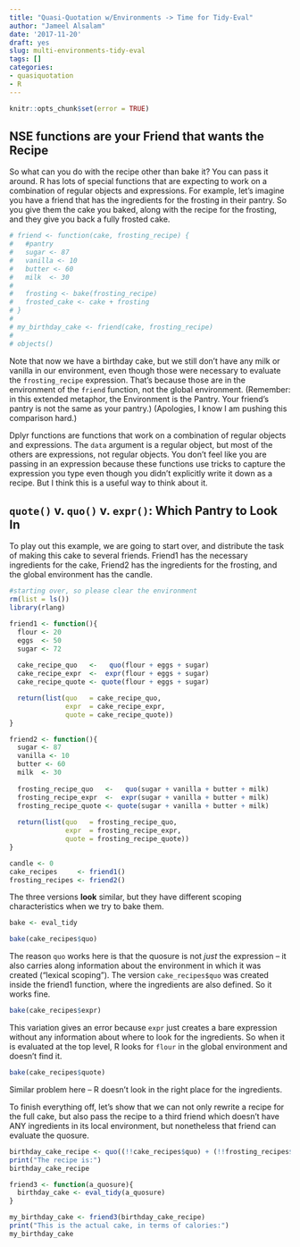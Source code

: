 ```yaml
---
title: "Quasi-Quotation w/Environments -> Time for Tidy-Eval"
author: "Jameel Alsalam"
date: '2017-11-20'
draft: yes
slug: multi-environments-tidy-eval
tags: []
categories:
- quasiquotation
- R
---
```


```r
knitr::opts_chunk$set(error = TRUE)
```

## NSE functions are your Friend that wants the Recipe

So what can you do with the recipe other than bake it? You can pass it around. R has lots of special functions that are expecting to work on a combination of regular objects and expressions. For example, let's imagine you have a friend that has the ingredients for the frosting in their pantry. So you give them the cake you baked, along with the recipe for the frosting, and they give you back a fully frosted cake.

```r

# friend <- function(cake, frosting_recipe) {
#   #pantry
#   sugar <- 87
#   vanilla <- 10
#   butter <- 60
#   milk  <- 30
#   
#   frosting <- bake(frosting_recipe)
#   frosted_cake <- cake + frosting
# }
# 
# my_birthday_cake <- friend(cake, frosting_recipe)
# 
# objects()

```

Note that now we have a birthday cake, but we still don't have any milk or vanilla in our environment, even though those were necessary to evaluate the `frosting_recipe` expression. That's because those are in the environment of the `friend` function, not the global environment. (Remember: in this extended metaphor, the Environment is the Pantry. Your friend's pantry is not the same as your pantry.) (Apologies, I know I am pushing this comparison hard.)

Dplyr functions are functions that work on a combination of regular objects and expressions. The `data` argument is a regular object, but most of the others are expressions, not regular objects. You don't feel like you are passing in an expression because these functions use tricks to capture the expression you type even though you didn't explicitly write it down as a recipe. But I think this is a useful way to think about it.


## `quote()` v. `quo()` v. `expr()`: Which Pantry to Look In

To play out this example, we are going to start over, and distribute the task of making this cake to several friends. Friend1 has the necessary ingredients for the cake, Friend2 has the ingredients for the frosting, and the global environment has the candle.

```r
#starting over, so please clear the environment
rm(list = ls())
library(rlang)

friend1 <- function(){
  flour <- 20
  eggs  <- 50
  sugar <- 72
  
  cake_recipe_quo   <-   quo(flour + eggs + sugar)
  cake_recipe_expr  <-  expr(flour + eggs + sugar)
  cake_recipe_quote <- quote(flour + eggs + sugar)

  return(list(quo   = cake_recipe_quo, 
              expr  = cake_recipe_expr,
              quote = cake_recipe_quote))
}

friend2 <- function(){
  sugar <- 87
  vanilla <- 10
  butter <- 60
  milk  <- 30
  
  frosting_recipe_quo   <-   quo(sugar + vanilla + butter + milk)
  frosting_recipe_expr  <-  expr(sugar + vanilla + butter + milk)
  frosting_recipe_quote <- quote(sugar + vanilla + butter + milk)
  
  return(list(quo   = frosting_recipe_quo, 
              expr  = frosting_recipe_expr,
              quote = frosting_recipe_quote))
}

candle <- 0
cake_recipes     <- friend1()
frosting_recipes <- friend2()
```

The three versions **look** similar, but they have different scoping characteristics when we try to bake them.

```r
bake <- eval_tidy

bake(cake_recipes$quo)
```

The reason `quo` works here is that the quosure is not *just* the expression -- it also carries along information about the environment in which it was created ("lexical scoping"). The version `cake_recipes$quo` was created inside the friend1 function, where the ingredients are also defined. So it works fine.

```r
bake(cake_recipes$expr)
```

This variation gives an error because `expr` just creates a bare expression without any information about where to look for the ingredients. So when it is evaluated at the top level, R looks for `flour` in the global environment and doesn't find it.

```r
bake(cake_recipes$quote)

```

Similar problem here -- R doesn't look in the right place for the ingredients.

To finish everything off, let's show that we can not only rewrite a recipe for the full cake, but also pass the recipe to a third friend which doesn't have ANY ingredients in its local environment, but nonetheless that friend can evaluate the quosure.

```r
birthday_cake_recipe <- quo((!!cake_recipes$quo) + (!!frosting_recipes$quo) + candle)
print("The recipe is:")
birthday_cake_recipe

friend3 <- function(a_quosure){
  birthday_cake <- eval_tidy(a_quosure)
}

my_birthday_cake <- friend3(birthday_cake_recipe)
print("This is the actual cake, in terms of calories:")
my_birthday_cake
```
